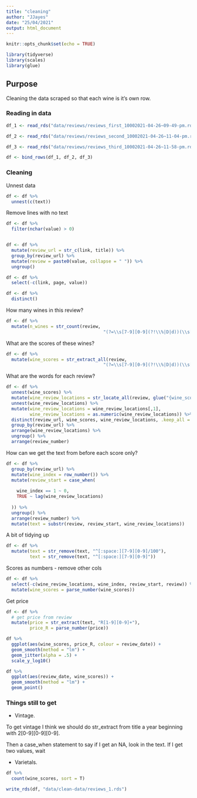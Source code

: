 ```yaml
---
title: "cleaning"
author: "JJayes"
date: "25/04/2021"
output: html_document
---
```


```r
knitr::opts_chunk$set(echo = TRUE)

library(tidyverse)
library(scales)
library(glue)
```

## Purpose

Cleaning the data scraped so that each wine is it's own row.

### Reading in data

```r
df_1 <- read_rds("data/reviews/reviews_first_10002021-04-26~09-49-pm.rds")

df_2 <- read_rds("data/reviews/reviews_second_10002021-04-26~11-04-pm.rds")

df_3 <- read_rds("data/reviews/reviews_third_10002021-04-26~11-58-pm.rds")

df <- bind_rows(df_1, df_2, df_3)
```

### Cleaning

Unnest data

```r
df <- df %>% 
  unnest(c(text))
```

Remove lines with no text

```r
df <- df %>% 
  filter(nchar(value) > 0)


df <- df %>% 
  mutate(review_url = str_c(link, title)) %>% 
  group_by(review_url) %>% 
  mutate(review = paste0(value, collapse = " ")) %>% 
  ungroup()

df <- df %>% 
  select(-c(link, page, value))

df <- df %>% 
  distinct()
```

How many wines in this review?

```r
df <- df %>% 
  mutate(n_wines = str_count(review, 
                                     "(?=\\s[7-9][0-9](?!\\%|D|d))(\\s[7-9][0-9])"))
```

What are the scores of these wines?

```r
df <- df %>% 
  mutate(wine_scores = str_extract_all(review, 
                                     "(?=\\s[7-9][0-9](?!\\%|D|d))(\\s[7-9][0-9])"))
```

What are the words for each review?

```r
df <- df %>% 
  unnest(wine_scores) %>% 
  mutate(wine_review_locations = str_locate_all(review, glue("{wine_scores}"))) %>% 
  unnest(wine_review_locations) %>%
  mutate(wine_review_locations = wine_review_locations[,1],
         wine_review_locations = as.numeric(wine_review_locations)) %>% 
  distinct(review_url, wine_scores, wine_review_locations, .keep_all = T) %>%
  group_by(review_url) %>% 
  arrange(wine_review_locations) %>% 
  ungroup() %>% 
  arrange(review_number)

```

How can we get the text from before each score only?

```r
df <- df %>% 
  group_by(review_url) %>% 
  mutate(wine_index = row_number()) %>% 
  mutate(review_start = case_when(
    
    wine_index == 1 ~ 0,
    TRUE ~ lag(wine_review_locations)
    
  )) %>% 
  ungroup() %>% 
  arrange(review_number) %>% 
  mutate(text = substr(review, review_start, wine_review_locations))
```

A bit of tidying up

```r
df <- df %>% 
  mutate(text = str_remove(text, "^[:space:][7-9][0-9]/100"),
         text = str_remove(text, "^[:space:][7-9][0-9]"))
```

Scores as numbers - remove other cols

```r
df <- df %>% 
  select(-c(wine_review_locations, wine_index, review_start, review)) %>% 
  mutate(wine_scores = parse_number(wine_scores))
```

Get price

```r
df <- df %>% 
  # get price from review
  mutate(price = str_extract(text, "R[1-9][0-9]+"),
         price_R = parse_number(price))

df %>% 
  ggplot(aes(wine_scores, price_R, colour = review_date)) +
  geom_smooth(method = "lm") +
  geom_jitter(alpha = .5) +
  scale_y_log10()

df %>% 
  ggplot(aes(review_date, wine_scores)) +
  geom_smooth(method = "lm") +
  geom_point()


```

### Things still to get

- Vintage.

To get vintage I think we should do str_extract from title a year beginning with 2[0-9][0-9][0-9]. 

Then a case_when statement to say if I get an NA, look in the text. If I get two values, wait

- Varietals.

```r
df %>% 
  count(wine_scores, sort = T)

write_rds(df, "data/clean-data/reviews_1.rds")

```

